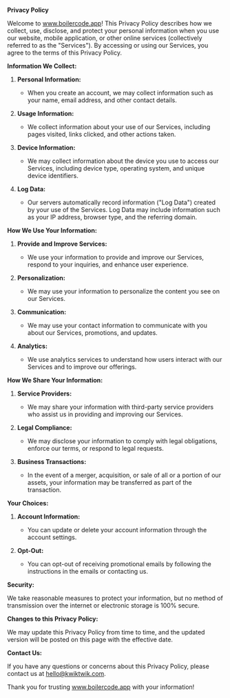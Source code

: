 **Privacy Policy**

Welcome to www.boilercode.app! This Privacy Policy describes how we collect, use, disclose, and protect your personal information when you use our website, mobile application, or other online services (collectively referred to as the "Services"). By accessing or using our Services, you agree to the terms of this Privacy Policy.

**Information We Collect:**

1. **Personal Information:**

   - When you create an account, we may collect information such as your name, email address, and other contact details.

2. **Usage Information:**

   - We collect information about your use of our Services, including pages visited, links clicked, and other actions taken.

3. **Device Information:**

   - We may collect information about the device you use to access our Services, including device type, operating system, and unique device identifiers.

4. **Log Data:**
   - Our servers automatically record information ("Log Data") created by your use of the Services. Log Data may include information such as your IP address, browser type, and the referring domain.

**How We Use Your Information:**

1. **Provide and Improve Services:**

   - We use your information to provide and improve our Services, respond to your inquiries, and enhance user experience.

2. **Personalization:**

   - We may use your information to personalize the content you see on our Services.

3. **Communication:**

   - We may use your contact information to communicate with you about our Services, promotions, and updates.

4. **Analytics:**
   - We use analytics services to understand how users interact with our Services and to improve our offerings.

**How We Share Your Information:**

1. **Service Providers:**

   - We may share your information with third-party service providers who assist us in providing and improving our Services.

2. **Legal Compliance:**

   - We may disclose your information to comply with legal obligations, enforce our terms, or respond to legal requests.

3. **Business Transactions:**
   - In the event of a merger, acquisition, or sale of all or a portion of our assets, your information may be transferred as part of the transaction.

**Your Choices:**

1. **Account Information:**

   - You can update or delete your account information through the account settings.

2. **Opt-Out:**
   - You can opt-out of receiving promotional emails by following the instructions in the emails or contacting us.

**Security:**

We take reasonable measures to protect your information, but no method of transmission over the internet or electronic storage is 100% secure.

**Changes to this Privacy Policy:**

We may update this Privacy Policy from time to time, and the updated version will be posted on this page with the effective date.

**Contact Us:**

If you have any questions or concerns about this Privacy Policy, please contact us at hello@kwiktwik.com.

Thank you for trusting www.boilercode.app with your information!
